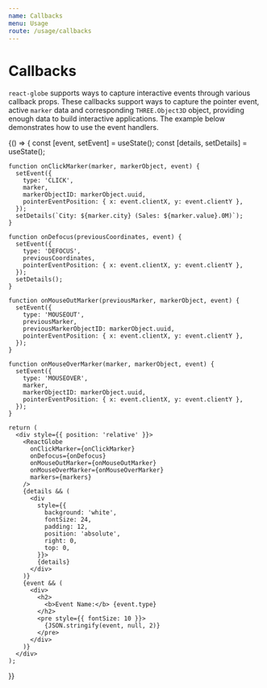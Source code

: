 ```yaml
---
name: Callbacks
menu: Usage
route: /usage/callbacks
---
```




# Callbacks

`react-globe` supports ways to capture interactive events through various callback props. These callbacks support ways to capture the pointer event, active `marker` data and corresponding `THREE.Object3D` object, providing enough data to build interactive applications. The example below demonstrates how to use the event handlers.

<Playground>
  {() => {
    const [event, setEvent] = useState();
    const [details, setDetails] = useState();

    function onClickMarker(marker, markerObject, event) {
      setEvent({
        type: 'CLICK',
        marker,
        markerObjectID: markerObject.uuid,
        pointerEventPosition: { x: event.clientX, y: event.clientY },
      });
      setDetails(`City: ${marker.city} (Sales: ${marker.value}.0M)`);
    }

    function onDefocus(previousCoordinates, event) {
      setEvent({
        type: 'DEFOCUS',
        previousCoordinates,
        pointerEventPosition: { x: event.clientX, y: event.clientY },
      });
      setDetails();
    }

    function onMouseOutMarker(previousMarker, markerObject, event) {
      setEvent({
        type: 'MOUSEOUT',
        previousMarker,
        previousMarkerObjectID: markerObject.uuid,
        pointerEventPosition: { x: event.clientX, y: event.clientY },
      });
    }

    function onMouseOverMarker(marker, markerObject, event) {
      setEvent({
        type: 'MOUSEOVER',
        marker,
        markerObjectID: markerObject.uuid,
        pointerEventPosition: { x: event.clientX, y: event.clientY },
      });
    }

    return (
      <div style={{ position: 'relative' }}>
        <ReactGlobe
          onClickMarker={onClickMarker}
          onDefocus={onDefocus}
          onMouseOutMarker={onMouseOutMarker}
          onMouseOverMarker={onMouseOverMarker}
          markers={markers}
        />
        {details && (
          <div
            style={{
              background: 'white',
              fontSize: 24,
              padding: 12,
              position: 'absolute',
              right: 0,
              top: 0,
            }}>
            {details}
          </div>
        )}
        {event && (
          <div>
            <h2>
              <b>Event Name:</b> {event.type}
            </h2>
            <pre style={{ fontSize: 10 }}>
              {JSON.stringify(event, null, 2)}
            </pre>
          </div>
        )}
      </div>
    );

}}

</Playground>
